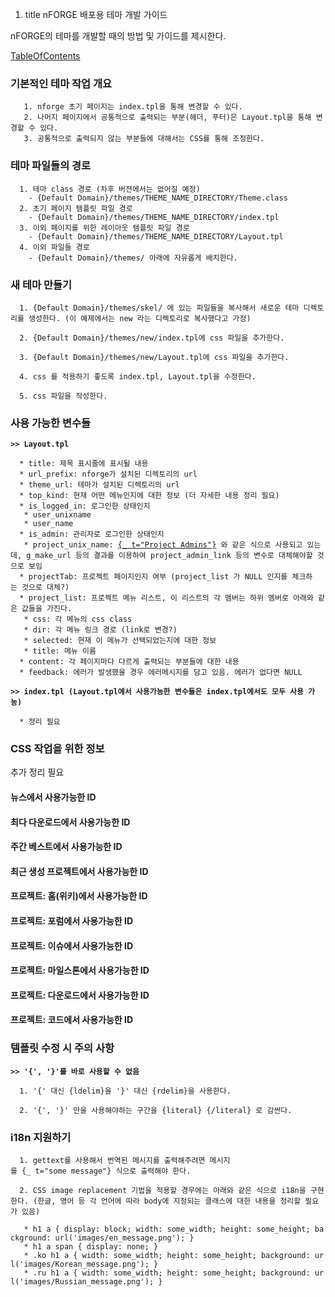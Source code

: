 #title nFORGE 배포용 테마 개발 가이드
nFORGE의 테마를 개발할 때의 방법 및 가이드를 제시한다.

[[TableOfContents]]

=== 기본적인 테마 작업 개요 ===

    1. nforge 초기 페이지는 index.tpl을 통해 변경할 수 있다.
    2. 나머지 페이지에서 공통적으로 출력되는 부분(헤더, 푸터)은 Layout.tpl을 통해 변경할 수 있다.
    3. 공통적으로 출력되지 않는 부분들에 대해서는 CSS를 통해 조정한다.

=== 테마 파일들의 경로 ===

   1. 테마 class 경로 (차후 버젼에서는 없어질 예정)
     - {Default Domain}/themes/THEME_NAME_DIRECTORY/Theme.class
   2. 초기 페이지 템플릿 파일 경로
     - {Default Domain}/themes/THEME_NAME_DIRECTORY/index.tpl
   3. 이외 페이지를 위한 레이아웃 템플릿 파일 경로
     - {Default Domain}/themes/THEME_NAME_DIRECTORY/Layout.tpl
   4. 이외 파일들 경로
     - {Default Domain}/themes/ 아래에 자유롭게 배치한다.

=== 새 테마 만들기 ===

   1. {Default Domain}/themes/skel/ 에 있는 파일들을 복사해서 새로운 테마 디렉토리를 생성한다. (이 예제에서는 new 라는 디렉토리로 복사했다고 가정)

   2. {Default Domain}/themes/new/index.tpl에 css 파일을 추가한다.

   3. {Default Domain}/themes/new/Layout.tpl에 css 파일을 추가한다.

   4. css 를 적용하기 좋도록 index.tpl, Layout.tpl을 수정한다.

   5. css 파일을 작성한다.

=== 사용 가능한 변수들 ===

 '''>> Layout.tpl '''

   * title: 제목 표시줄에 표시될 내용
   * url_prefix: nforge가 설치된 디렉토리의 url
   * theme_url: 테마가 설치된 디렉토리의 url
   * top_kind: 현재 어떤 메뉴인지에 대한 정보 (더 자세한 내용 정리 필요)
   * is_logged_in: 로그인한 상태인지
    * user_unixname
    * user_name
   * is_admin: 관리자로 로그인한 상태인지
    * project_unix_name: <a href="{$url_prefix}/projects/{$project_unixname}/admin">{_ t="Project Admins"}</a> 와 같은 식으로 사용되고 있는데, g_make_url 등의 결과를 이용하여 project_admin_link 등의 변수로 대체해야할 것으로 보임
   * projectTab: 프로젝트 페이지인지 여부 (project_list 가 NULL 인지를 체크하는 것으로 대체?)
   * project_list: 프로젝트 메뉴 리스트, 이 리스트의 각 멤버는 하위 멤버로 아래와 같은 값들을 가진다.
    * css: 각 메뉴의 css class
    * dir: 각 메뉴 링크 경로 (link로 변경?)
    * selected: 현재 이 메뉴가 선택되었는지에 대한 정보
    * title: 메뉴 이름
   * content: 각 페이지마다 다르게 출력되는 부분들에 대한 내용
   * feedback: 에러가 발생했을 경우 에러메시지를 담고 있음. 에러가 없다면 NULL

 '''>> index.tpl (Layout.tpl에서 사용가능한 변수들은 index.tpl에서도 모두 사용 가능)'''

   * 정리 필요

=== CSS 작업을 위한 정보 ===

추가 정리 필요

==== 뉴스에서 사용가능한 ID ====

==== 최다 다운로드에서 사용가능한 ID ====

==== 주간 베스트에서 사용가능한 ID ====

==== 최근 생성 프로젝트에서 사용가능한 ID ====

==== 프로젝트: 홈(위키)에서 사용가능한 ID ====

==== 프로젝트: 포럼에서 사용가능한 ID ====

==== 프로젝트: 이슈에서 사용가능한 ID ====

==== 프로젝트: 마일스톤에서 사용가능한 ID ====

==== 프로젝트: 다운로드에서 사용가능한 ID ====

==== 프로젝트: 코드에서 사용가능한 ID ====

=== 템플릿 수정 시 주의 사항 ===

 '''>> '{', '}'를 바로 사용할 수 없음 '''

   1. '{' 대신 {ldelim}을 '}' 대신 {rdelim}을 사용한다.

   2. '{', '}' 만을 사용해야하는 구간을 {literal} {/literal} 로 감싼다.

=== i18n 지원하기 ===

   1. gettext를 사용해서 번역된 메시지를 출력해주려면 메시지를 {_ t="some message"} 식으로 출력해야 한다.

   2. CSS image replacement 기법을 적용할 경우에는 아래와 같은 식으로 i18n을 구현한다. (한글, 영어 등 각 언어에 따라 body에 지정되는 클래스에 대한 내용을 정리할 필요가 있음)

    * h1 a { display: block; width: some_width; height: some_height; background: url('images/en_message.png'); }
    * h1 a span { display: none; }
    * .ko h1 a { width: some_width; height: some_height; background: url('images/Korean_message.png'); }
    * .ru h1 a { width: some_width; height: some_height; background: url('images/Russian_message.png'); }
